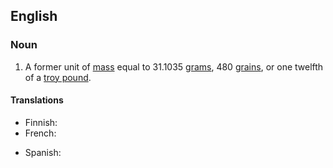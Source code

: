 {{also|troyounce}}
==English==

===Noun===
{{en-noun}}

# A former unit of [[mass]] equal to 31.1035 [[gram]]s, 480 [[grain]]s, or one twelfth of a [[troy pound]].

====Translations====
{{trans-top|}}
* Finnish: {{t|fi|troy-unssi}} 
* French: {{t+|fr|once troy|f}}
{{trans-mid}}
* Spanish: {{t+|es|onza troy|f}}
{{trans-bottom}}